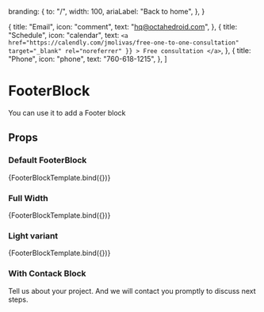 
  branding: {
    to: "/",
    width: 100,
    ariaLabel: "Back to home",
  },
}

  {
    title: "Email",
    icon: "comment",
    text: "hq@octahedroid.com",
  },
  {
    title: "Schedule",
    icon: "calendar",
    text: `<a
              href="https://calendly.com/jmolivas/free-one-to-one-consultation"
              target="_blank"
              rel="noreferrer"
              }}
            >
              Free consultation
            </a>`,
  },
  {
    title: "Phone",
    icon: "phone",
    text: "760-618-1215",
  },
]

<Meta title='blocks/FooterBlock' component={FooterBlock} />

# FooterBlock

You can use it to add a Footer block

## Props

<Props of={FooterBlock} />


### Default FooterBlock

<Preview>
  <Story
    name='Default'
    args={{
      ...footerInfo,
    }}
  >
    {FooterBlockTemplate.bind({})}
  </Story>
</Preview>

### Full Width

<Preview>
  <Story
    name='Full Width'
    args={{
      ...footerInfo,
      isFull: true,
    }}
  >
    {FooterBlockTemplate.bind({})}
  </Story>
</Preview>

### Light variant

<Preview>
  <Story
    name='Light variant'
    args={{
      ...footerInfo,
      variant: "light",
    }}
  >
    {FooterBlockTemplate.bind({})}
  </Story>
</Preview>

### With Contack Block

<Preview>
  <Story
    name='With Contact Block'
    args={{
      ...footerInfo,
      variant: "light",
    }}
  >
    <FooterBlock isFull variant='light' align='left' branding={footerInfo.branding}>
      <Contact>
        <Contact.Header>
          Tell us about your project. And we will contact you promptly to discuss
          next steps.
        </Contact.Header>
        <Contact.Grid contactInfo={contactInfo} />
      </Contact>
    </FooterBlock>
  </Story>
</Preview>
